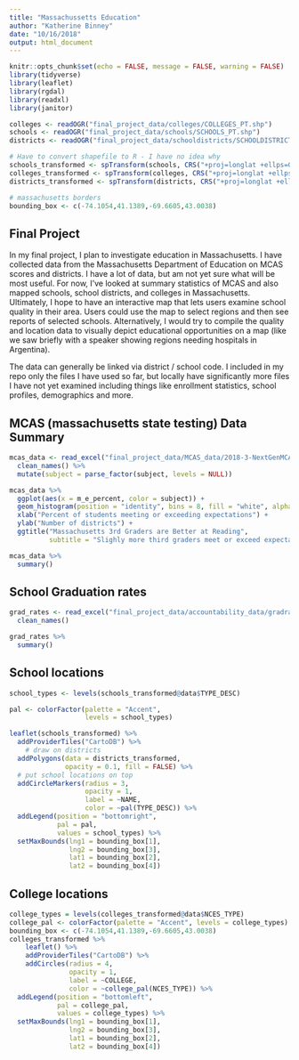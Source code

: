 ```yaml
---
title: "Massachussetts Education"
author: "Katherine Binney"
date: "10/16/2018"
output: html_document
---
```


```r
knitr::opts_chunk$set(echo = FALSE, message = FALSE, warning = FALSE)
library(tidyverse)
library(leaflet)
library(rgdal)
library(readxl)
library(janitor)
```

```r
colleges <- readOGR("final_project_data/colleges/COLLEGES_PT.shp")
schools <- readOGR("final_project_data/schools/SCHOOLS_PT.shp")
districts <- readOGR("final_project_data/schooldistricts/SCHOOLDISTRICTS_POLY.shp")

# Have to convert shapefile to R - I have no idea why
schools_transformed <- spTransform(schools, CRS("+proj=longlat +ellps=GRS80"))
colleges_transformed <- spTransform(colleges, CRS("+proj=longlat +ellps=GRS80"))
districts_transformed <- spTransform(districts, CRS("+proj=longlat +ellps=GRS80"))

# massachusetts borders
bounding_box <- c(-74.1054,41.1389,-69.6605,43.0038)

```
## Final Project
In my final project, I plan to investigate education in Massachusetts. I have collected data from the Massachusetts Department of Education on MCAS scores and districts. I have a lot of data, but am not yet sure what will be most useful. For now, I've looked at summary statistics of MCAS and also mapped schools, school districts, and colleges in Massachusetts. Ultimately, I hope to have an interactive map that lets users examine school quality in their area. Users could use the map to select regions and then see reports of selected schools. Alternatively, I would try to compile the quality and location data to visually depict educational opportunities on a map (like we saw briefly with a speaker showing regions needing hospitals in Argentina). 

The data can generally be linked via district / school code. I included in my repo only the files I have used so far, but locally have significantly more files I have not yet examined including things like enrollment statistics, school profiles, demographics and more. 

## MCAS (massachusetts state testing) Data Summary

```r
mcas_data <- read_excel("final_project_data/MCAS_data/2018-3-NextGenMCAS.xlsx", skip = 1) %>% 
  clean_names() %>% 
  mutate(subject = parse_factor(subject, levels = NULL))

mcas_data %>% 
  ggplot(aes(x = m_e_percent, color = subject)) +
  geom_histogram(position = "identity", bins = 8, fill = "white", alpha = 0.5) +
  xlab("Percent of students meeting or exceeding expectations") + 
  ylab("Number of districts") +
  ggtitle("Massachusetts 3rd Graders are Better at Reading",
          subtitle = "Slighly more third graders meet or exceed expectations on the English Language Arts portion of statewide testing compared")

mcas_data %>% 
  summary()
```
## School Graduation rates

```r
grad_rates <- read_excel("final_project_data/accountability_data/gradrates.xlsx", skip = 1) %>% 
  clean_names()

grad_rates %>% 
  summary()
```

## School locations
```r

school_types <- levels(schools_transformed@data$TYPE_DESC)

pal <- colorFactor(palette = "Accent",
                   levels = school_types)

leaflet(schools_transformed) %>% 
  addProviderTiles("CartoDB") %>% 
    # draw on districts
  addPolygons(data = districts_transformed,
              opacity = 0.1, fill = FALSE) %>% 
  # put school locations on top
  addCircleMarkers(radius = 3,
                   opacity = 1,
                   label = ~NAME,
                   color = ~pal(TYPE_DESC)) %>% 
  addLegend(position = "bottomright",
            pal = pal, 
            values = school_types) %>% 
  setMaxBounds(lng1 = bounding_box[1],
               lng2 = bounding_box[3],
               lat1 = bounding_box[2],
               lat2 = bounding_box[4])

```


## College locations
```r
college_types = levels(colleges_transformed@data$NCES_TYPE)
college_pal <- colorFactor(palette = "Accent", levels = college_types)
bounding_box <- c(-74.1054,41.1389,-69.6605,43.0038)
colleges_transformed %>% 
    leaflet() %>% 
    addProviderTiles("CartoDB") %>% 
    addCircles(radius = 4, 
               opacity = 1,
               label = ~COLLEGE,
               color = ~college_pal(NCES_TYPE)) %>% 
  addLegend(position = "bottomleft",
            pal = college_pal,
            values = college_types) %>% 
  setMaxBounds(lng1 = bounding_box[1],
               lng2 = bounding_box[3],
               lat1 = bounding_box[2],
               lat2 = bounding_box[4])
  
```
